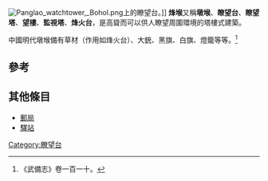 [[File:Panglao_watchtower,_Bohol.png|thumb]]上的瞭望台。]]
'''烽堠'''又稱'''墩堠'''、'''瞭望台'''、'''瞭望塔'''、'''望樓'''、'''監視塔'''、'''烽火台'''，是高聳而可以供人瞭望周圍環境的塔樓式建築。

中國明代墩堠備有草材（作用如烽火台）、大銃、黑旗、白旗、燈籠等等。<ref>《武備志》卷一百一十。</ref>

==參考==
{{reflist}}

[[Category:瞭望台|Category:瞭望台]]
==其他條目==
* [[郵局|郵局]]
* [[驛站|驛站]]